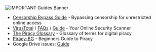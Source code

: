 ![IMPORTANT Guides Banner](https://files.catbox.moe/lhgy45.png)

* [Censorship Bypass Guide](https://2305878273.7844380499.cfd/) - Bypassing censorship for unrestricted online access
* [VirusTotal](https://www.virustotal.com/gui/) / [FAQs](https://rentry.co/piracy-faq-virustotal) / [Guide](https://rentry.co/VTGuide) - Your Online Security Scanner
* [The Piracy Glossary](https://rentry.co/The-Piracy-Glossary) - Glossary of terms for digital piracy
* [Piracy-BG](https://rentry.co/Piracy-BG) - Beginners Guide to Piracy
* Google Drive issues: [Guide](https://rentry.org/google_drive)
